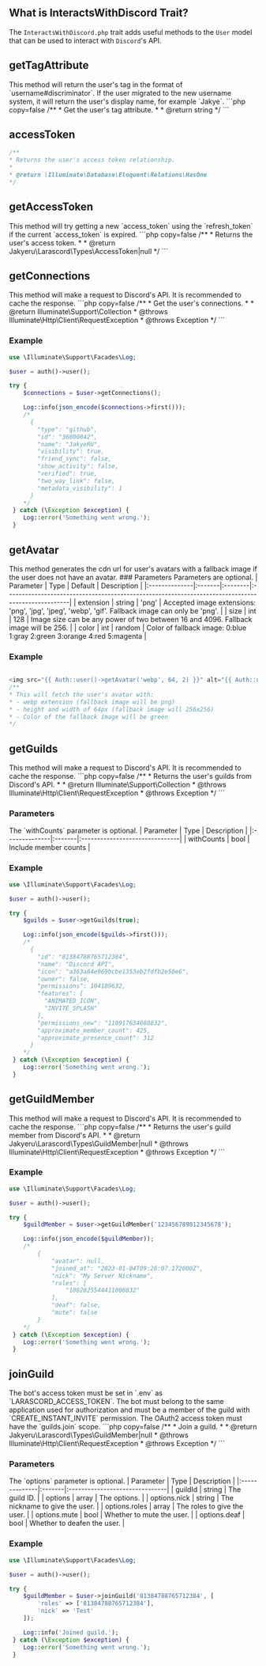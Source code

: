
## What is InteractsWithDiscord Trait?
The `InteractsWithDiscord.php` trait adds useful methods to the `User` model that can be used to interact with `Discord`'s API.

## getTagAttribute
<Callout type="info">
    This method will return the user's tag in the format of `username#discriminator`. If the user migrated to the new username system, it will return the user's display name, for example `Jakye`.
</Callout>
```php copy=false
/**
* Get the user's tag attribute.
*
* @return string
*/
```

## accessToken
```php copy=false
/**
* Returns the user's access token relationship.
*
* @return \Illuminate\Database\Eloquent\Relations\HasOne
*/
```

## getAccessToken
<Callout type="info">
    This method will try getting a new `access_token` using the `refresh_token` if the current `access_token` is expired.
</Callout>
```php copy=false
/**
* Returns the user's access token.
*
* @return Jakyeru\Larascord\Types\AccessToken|null
*/
```

## getConnections
<Callout type="warning">
    This method will make a request to Discord's API. It is recommended to cache the response.
</Callout>
```php copy=false
/**
* Get the user's connections.
*
* @return Illuminate\Support\Collection
* @throws Illuminate\Http\Client\RequestException
* @throws Exception
*/
```

### Example
```php showLineNumbers
use \Illuminate\Support\Facades\Log;

$user = auth()->user();

try {
    $connections = $user->getConnections();

    Log::info(json_encode($connections->first()));
    /*
      {
        "type": "github",
        "id": "36800842",
        "name": "JakyeRU",
        "visibility": true,
        "friend_sync": false,
        "show_activity": false,
        "verified": true,
        "two_way_link": false,
        "metadata_visibility": 1
      }
    */
 } catch (\Exception $exception) {
    Log::error('Something went wrong.');
 }
```

## getAvatar
<Callout type="info">
    This method generates the cdn url for user's avatars with a fallback image if the user does not have an avatar.
</Callout>
### Parameters
<Callout type="info">
    Parameters are optional.
</Callout>
| Parameter     | Type   | Default | Description                                                                                       |
|:--------------|:-------|:--------|:--------------------------------------------------------------------------------------------------|
| extension     | string | 'png'   | Accepted image extensions: 'png', 'jpg', 'jpeg', 'webp', 'gif'. Fallback image can only be 'png'. |
| size          | int    | 128     | Image size can be any power of two between 16 and 4096. Fallback image will be 256.               |
| color         | int    | random  | Color of fallback image: 0:blue 1:gray 2:green 3:orange 4:red 5:magenta                           |

### Example
```php showLineNumbers

<img src="{{ Auth::user()->getAvatar('webp', 64, 2) }}" alt="{{ Auth::user()->getTagAttribute() }}" />
/**
* This will fetch the user's avatar with:
* - webp extension (fallback image will be png)
* - height and width of 64px (fallback image will 256x256)
* - Color of the fallback image will be green
*/
```

## getGuilds
<Callout type="warning">
    This method will make a request to Discord's API. It is recommended to cache the response.
</Callout>
```php copy=false
/**
* Returns the user's guilds from Discord's API.
*
* @return Illuminate\Support\Collection
* @throws Illuminate\Http\Client\RequestException
* @throws Exception
*/
```

### Parameters
<Callout type="info">
    The `withCounts` parameter is optional.
</Callout>
| Parameter     | Type   | Description                    |
|:--------------|:-------|:-------------------------------|
| withCounts    | bool   | Include member counts          |

### Example
```php showLineNumbers
use \Illuminate\Support\Facades\Log;

$user = auth()->user();

try {
    $guilds = $user->getGuilds(true);

    Log::info(json_encode($guilds->first()));
    /*
      {
        "id": "81384788765712384",
        "name": "Discord API",
        "icon": "a363a84e969bcbe1353eb2fdfb2e50e6",
        "owner": false,
        "permissions": 104189632,
        "features": [
          "ANIMATED_ICON",
          "INVITE_SPLASH"
        ],
        "permissions_new": "110917634608832",
        "approximate_member_count": 425,
        "approximate_presence_count": 312
      }
    */
 } catch (\Exception $exception) {
    Log::error('Something went wrong.');
 }
```

## getGuildMember
<Callout type="warning">
    This method will make a request to Discord's API. It is recommended to cache the response.
</Callout>
```php copy=false
/**
* Returns the user's guild member from Discord's API.
*
* @return Jakyeru\Larascord\Types\GuildMember|null
* @throws Illuminate\Http\Client\RequestException
* @throws Exception
*/
```

### Example
```php showLineNumbers
use \Illuminate\Support\Facades\Log;

$user = auth()->user();

try {
    $guildMember = $user->getGuildMember('123456789012345678');

    Log::info(json_encode($guildMember));
    /*
        {
            "avatar": null,
            "joined_at": "2023-01-04T09:26:07.172000Z",
            "nick": "My Server Nickname",
            "roles": [
                "1082025544411000832"
            ],
            "deaf": false,
            "mute": false
        }
    */
 } catch (\Exception $exception) {
    Log::error('Something went wrong.');
 }
```

## joinGuild
<Callout type="warning">
    The bot's access token must be set in `.env` as `LARASCORD_ACCESS_TOKEN`.
</Callout>
<Callout type="info">
    The bot must belong to the same application used for authorization and must be a member of the guild with `CREATE_INSTANT_INVITE` permission.
</Callout>
<Callout type="info">
    The OAuth2 access token must have the `guilds.join` scope.
</Callout>
```php copy=false
/**
* Join a guild.
*
* @return Jakyeru\Larascord\Types\GuildMember|null
* @throws Illuminate\Http\Client\RequestException
* @throws Exception
*/
```

### Parameters
<Callout type="info">
    The `options` parameter is optional.
</Callout>
| Parameter     | Type   | Description                    |
|:--------------|:-------|:-------------------------------|
| guildId       | string | The guild ID.                  |
| options       | array  | The options.                   |
| options.nick  | string | The nickname to give the user. |
| options.roles | array  | The roles to give the user.    |
| options.mute  | bool   | Whether to mute the user.      |
| options.deaf  | bool   | Whether to deafen the user.    |

### Example
```php showLineNumbers
use \Illuminate\Support\Facades\Log;

$user = auth()->user();

try {
    $guildMember = $user->joinGuild('81384788765712384', [
        'roles' => ['81384788765712384'],
        'nick' => 'Test'
    ]);

    Log::info('Joined guild.');
 } catch (\Exception $exception) {
    Log::error('Something went wrong.');
 }
```
